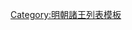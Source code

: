 {{ming|title=明朝萊陽國諸王|ed=萊陽國|head=[[弘治]]十年（[[1497年]]）封。|
{{ming/title}}
{{ming/list|萊陽榮康王|[[朱安潏]]|朱同䥝、庶二十子|[[1490年]]—[[1534年]]|弘治十年封。[[嘉靖]]十三年薨。}}
{{ming/list|萊陽端定王|[[朱睦桄]]|朱安潏、嫡一子|[[1540年]]—[[1550年]]|嘉靖十九年襲封。二十九年薨。}}
{{ming/list|萊陽莊懿王|[[朱勤煗]]|朱睦桄、嫡一子|[[1558年]]—[[1592年]]|嘉靖三十七年襲封。[[萬曆]]二十年薨。}}
{{ming/list|萊陽王|[[朱朝䮔]]|朱勤煗、嫡一子|[[1595年]]—[[1623年]]|萬曆十四年封[[长子 (封号)|長子]]。二十三年襲封。[[天启 (明朝)|天啟]]三年薨。}}
{{ming/list|萊陽王|[[朱在錋]]|朱朝䮔、嫡一子|[[1623年]]—？年|萬曆三十年封長子，天啟三年襲封。}}
}}<noinclude>
[[Category:明朝諸王列表模板]]
</noinclude>